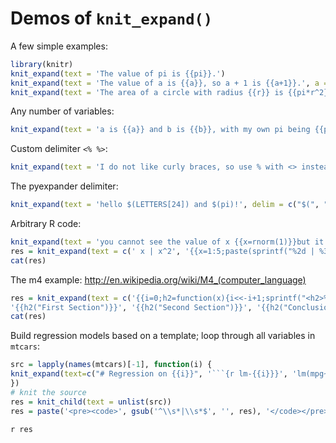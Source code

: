 <!--
%\VignetteEngine{knitr::knitr}
%\VignetteIndexEntry{Templating with knit_expand()}
-->

# Demos of `knit_expand()`

A few simple examples:

```{r}
library(knitr)
knit_expand(text = 'The value of pi is {{pi}}.')
knit_expand(text = 'The value of a is {{a}}, so a + 1 is {{a+1}}.', a = rnorm(1))
knit_expand(text = 'The area of a circle with radius {{r}} is {{pi*r^2}}', r = 5)
```

Any number of variables:

```{r}
knit_expand(text = 'a is {{a}} and b is {{b}}, with my own pi being {{pi}} instead of {{base::pi}}', a=1, b=2, pi=3)
```

Custom delimiter `<% %>`:

```{r}
knit_expand(text = 'I do not like curly braces, so use % with <> instead: a is <% a %>.', a = 8, delim = c("<%", "%>"))
```

The pyexpander delimiter:

```{r}
knit_expand(text = 'hello $(LETTERS[24]) and $(pi)!', delim = c("$(", ")"))
```

Arbitrary R code:

```{r}
knit_expand(text = 'you cannot see the value of x {{x=rnorm(1)}}but it is indeed created: x = {{x}}')
res = knit_expand(text = c(' x | x^2', '{{x=1:5;paste(sprintf("%2d | %3d", x, x^2), collapse = "\n")}}'))
cat(res)
```

The m4 example: <http://en.wikipedia.org/wiki/M4_(computer_language)>

```{r}
res = knit_expand(text = c('{{i=0;h2=function(x){i<<-i+1;sprintf("<h2>%d. %s</h2>", i, x)} }}<html>',
'{{h2("First Section")}}', '{{h2("Second Section")}}', '{{h2("Conclusion")}}', '</html>'))
cat(res)
```

Build regression models based on a template; loop through all variables in `mtcars`:

```{r results='hide'}
src = lapply(names(mtcars)[-1], function(i) {
knit_expand(text=c("# Regression on {{i}}", '```{r lm-{{i}}}', 'lm(mpg~{{i}}, data=mtcars)', '```'))
})
# knit the source
res = knit_child(text = unlist(src))
res = paste('<pre><code>', gsub('^\\s*|\\s*$', '', res), '</code></pre>', sep = '')
```
`r res`
